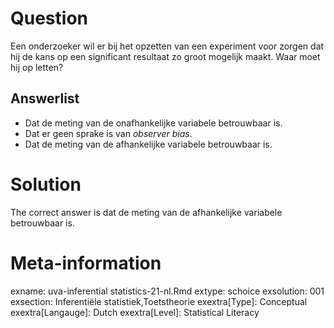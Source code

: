 Question
========

Een onderzoeker wil er bij het opzetten van een experiment voor zorgen dat hij de kans op een significant resultaat zo groot mogelijk maakt. Waar moet hij op letten? 

Answerlist
----------
* Dat de meting van de onafhankelijke variabele betrouwbaar is.
* Dat er geen sprake is van *observer bias*.
* Dat de meting van de afhankelijke variabele betrouwbaar is.

Solution
========

The correct answer is dat de meting van de afhankelijke variabele betrouwbaar is. 

Meta-information
================
exname: uva-inferential statistics-21-nl.Rmd 
extype: schoice 
exsolution: 001 
exsection: Inferentiële statistiek,Toetstheorie 
exextra[Type]: Conceptual 
exextra[Langauge]: Dutch 
exextra[Level]: Statistical Literacy
